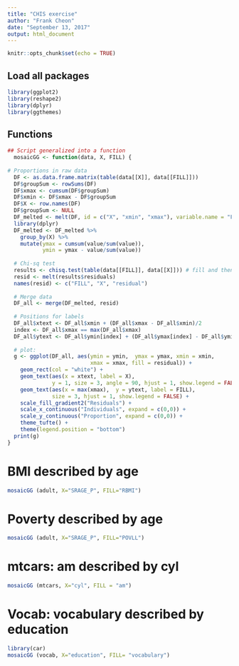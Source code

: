 ---
title: "CHIS exercise"
author: "Frank Cheon"
date: "September 13, 2017"
output: html_document
---

```{r setup, include=FALSE}
knitr::opts_chunk$set(echo = TRUE)
```

## Load all packages

```{r packages}
library(ggplot2)
library(reshape2)
library(dplyr)
library(ggthemes)
```

## Functions 
```{r functions}
## Script generalized into a function
  mosaicGG <- function(data, X, FILL) {
  
# Proportions in raw data
  DF <- as.data.frame.matrix(table(data[[X]], data[[FILL]]))
  DF$groupSum <- rowSums(DF)
  DF$xmax <- cumsum(DF$groupSum)
  DF$xmin <- DF$xmax - DF$groupSum
  DF$X <- row.names(DF)
  DF$groupSum <- NULL
  DF_melted <- melt(DF, id = c("X", "xmin", "xmax"), variable.name = "FILL")
  library(dplyr)
  DF_melted <- DF_melted %>%
    group_by(X) %>%
    mutate(ymax = cumsum(value/sum(value)),
           ymin = ymax - value/sum(value))
  
  # Chi-sq test
  results <- chisq.test(table(data[[FILL]], data[[X]])) # fill and then x
  resid <- melt(results$residuals)
  names(resid) <- c("FILL", "X", "residual")
  
  # Merge data
  DF_all <- merge(DF_melted, resid)
  
  # Positions for labels
  DF_all$xtext <- DF_all$xmin + (DF_all$xmax - DF_all$xmin)/2
  index <- DF_all$xmax == max(DF_all$xmax)
  DF_all$ytext <- DF_all$ymin[index] + (DF_all$ymax[index] - DF_all$ymin[index])/2
  
  # plot:
  g <- ggplot(DF_all, aes(ymin = ymin,  ymax = ymax, xmin = xmin,
                          xmax = xmax, fill = residual)) +
    geom_rect(col = "white") +
    geom_text(aes(x = xtext, label = X),
              y = 1, size = 3, angle = 90, hjust = 1, show.legend = FALSE) +
    geom_text(aes(x = max(xmax),  y = ytext, label = FILL),
              size = 3, hjust = 1, show.legend = FALSE) +
    scale_fill_gradient2("Residuals") +
    scale_x_continuous("Individuals", expand = c(0,0)) +
    scale_y_continuous("Proportion", expand = c(0,0)) +
    theme_tufte() +
    theme(legend.position = "bottom")
  print(g)
}
```

# BMI described by age
```{r adults}
mosaicGG (adult, X="SRAGE_P", FILL="RBMI")
```
# Poverty described by age
```{r adults}
mosaicGG (adult, X="SRAGE_P", FILL="POVLL")
```
# mtcars: am described by cyl
```{r mtcars}
mosaicGG (mtcars, X="cyl", FILL = "am")
```

# Vocab: vocabulary described by education
```{r Vocab}
library(car)
mosaicGG (vocab, X="education", FILL= "vocabulary")
```

